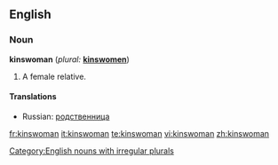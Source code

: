 ==English==
===Noun===
'''kinswoman'''  (''plural:'' '''[[kinswomen]]''')

# A female relative.

====Translations====
{{trans-top|a female relative}}
* Russian: [[родственница]] {{f}}
{{trans-mid}}
{{trans-bottom}}

[[Category:English nouns with irregular plurals]]

[[fr:kinswoman]]
[[it:kinswoman]]
[[te:kinswoman]]
[[vi:kinswoman]]
[[zh:kinswoman]]